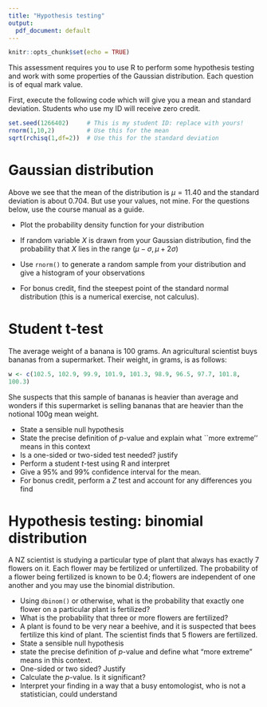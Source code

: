 ```yaml
---
title: "Hypothesis testing"
output:
  pdf_document: default
---
```


```r
knitr::opts_chunk$set(echo = TRUE)
```

This assessment requires you to use R to perform some hypothesis
testing and work with some properties of the Gaussian distribution.
Each question is of equal mark value.

First, execute the following code which will give you a mean and
standard deviation.  Students who use my ID will receive zero credit.

```r
set.seed(1266402)     # This is my student ID: replace with yours!
rnorm(1,10,2)         # Use this for the mean
sqrt(rchisq(1,df=2))  # Use this for the standard deviation
```

# Gaussian distribution

Above we see that the mean of the distribution is $\mu=11.40$ and the
standard deviation is about 0.704.  But use your values, not mine.
For the questions below, use the course manual as a guide.

* Plot the probability density function for your distribution

* If random variable $X$ is drawn from your Gaussian distribution,
  find the probability that $X$ lies in the range
  $(\mu-\sigma,\mu+2\sigma)$
* Use `rnorm()` to generate a random sample from your distribution
  and give  a histogram  of your observations
* For bonus credit, find the steepest point of the standard normal
  distribution (this is a numerical exercise, not calculus).


#  Student t-test

The average weight of a banana is 100 grams.  An agricultural
scientist buys bananas from a supermarket.  Their weight, in grams, is
as follows:
  
```r
w <- c(102.5, 102.9, 99.9, 101.9, 101.3, 98.9, 96.5, 97.7, 101.8, 
100.3)
```

She suspects that this sample of bananas is heavier than average and
wonders if this supermarket is selling bananas that are heavier than
the notional 100g mean weight.

 *  State a sensible null hypothesis
 *  State the precise definition of $p$-value and explain what
    ``more extreme'' means in this context
 *  Is a one-sided or two-sided test needed? justify
 *  Perform a student $t$-test using R and interpret
 *  Give a 95\% and 99\% confidence interval for the mean.
 *  For bonus credit, perform a $Z$ test and account for any differences you find


# Hypothesis testing: binomial distribution

A NZ scientist is studying a particular type of plant that
always has exactly 7 flowers on it.  Each flower may be
fertilized or unfertilized.  The probability of a flower being
fertilized is known to be $0.4$; flowers are independent of one
another and you may use the binomial distribution.

  * Using `dbinom()` or otherwise, what is the probability
    that exactly one flower on a particular plant is fertilized?
  * What is the probability that three or more flowers are fertilized?
  * A plant is found to be very near a beehive, and it is
    suspected that bees fertilize this kind of plant.  The scientist
    finds that $5$ flowers are fertilized.
  * State a sensible null hypothesis
  * state the precise definition of $p$-value and define what "more extreme" means in this context.  
  * One-sided or two sided?  Justify
  * Calculate the $p$-value.  Is it significant? 
  * Interpret your finding in a way that a busy entomologist, who is not a statistician, could understand


